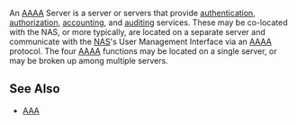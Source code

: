 An [[AAAA]] Server is a server or servers that provide [[authentication]], [[authorization]], [[accounting]], and [[auditing]] services. These may be co-located with the NAS, or more typically, are located on a separate server and communicate with the [[NAS]]'s User Management Interface via an [[AAAA]] protocol.  The four [[AAAA]] functions may be located on a single server, or may be broken up among multiple servers.

==See Also==

* [[AAA]]
